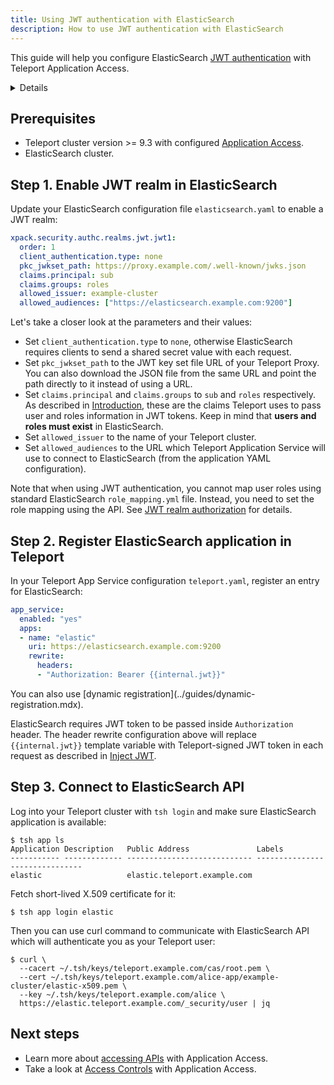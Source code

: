 ```yaml
---
title: Using JWT authentication with ElasticSearch
description: How to use JWT authentication with ElasticSearch
---
```


This guide will help you configure ElasticSearch [JWT authentication](https://www.elastic.co/guide/en/elasticsearch/reference/current/jwt-realm.html)
with Teleport Application Access.

<Details title="Version warning" opened={true}>
  ElasticSearch supports JWT authentication starting from version 8.2.0 and
  as of this writing is in beta.
</Details>

## Prerequisites

- Teleport cluster version >= 9.3 with configured [Application Access](../guides/connecting-apps.mdx).
- ElasticSearch cluster.

## Step 1. Enable JWT realm in ElasticSearch

Update your ElasticSearch configuration file `elasticsearch.yaml` to enable a
JWT realm:

```yaml
xpack.security.authc.realms.jwt.jwt1:
  order: 1
  client_authentication.type: none
  pkc_jwkset_path: https://proxy.example.com/.well-known/jwks.json
  claims.principal: sub
  claims.groups: roles
  allowed_issuer: example-cluster
  allowed_audiences: ["https://elasticsearch.example.com:9200"]
```

Let's take a closer look at the parameters and their values:

- Set `client_authentication.type` to `none`, otherwise ElasticSearch requires
  clients to send a shared secret value with each request.
- Set `pkc_jwkset_path` to the JWT key set file URL of your Teleport Proxy.
  You can also download the JSON file from the same URL and point the path
  directly to it instead of using a URL.
- Set `claims.principal` and `claims.groups` to `sub` and `roles` respectively.
  As described in [Introduction](./introduction.mdx), these are the claims
  Teleport uses to pass user and roles information in JWT tokens. Keep in mind
  that **users and roles must exist** in ElasticSearch.
- Set `allowed_issuer` to the name of your Teleport cluster.
- Set `allowed_audiences` to the URL which Teleport Application Service will
  use to connect to ElasticSearch (from the application YAML configuration).

Note that when using JWT authentication, you cannot map user roles using
standard ElasticSearch `role_mapping.yml` file. Instead, you need to set the
role mapping using the API. See [JWT realm authorization](https://www.elastic.co/guide/en/elasticsearch/reference/current/jwt-realm.html#jwt-authorization)
for details.

## Step 2. Register ElasticSearch application in Teleport

In your Teleport App Service configuration `teleport.yaml`, register an entry
for ElasticSearch:

```yaml
app_service:
  enabled: "yes"
  apps:
  - name: "elastic"
    uri: https://elasticsearch.example.com:9200
    rewrite:
      headers:
      - "Authorization: Bearer {{internal.jwt}}"
```

<Admonition type="tip">
  You can also use [dynamic registration](../guides/dynamic-registration.mdx).
</Admonition>

ElasticSearch requires JWT token to be passed inside `Authorization` header.
The header rewrite configuration above will replace `{{internal.jwt}}` template
variable with Teleport-signed JWT token in each request as described in
[Inject JWT](./introduction.mdx#inject-jwt).

## Step 3. Connect to ElasticSearch API

Log into your Teleport cluster with `tsh login` and make sure ElasticSearch
application is available:

```code
$ tsh app ls
Application Description   Public Address               Labels
----------- ------------- ---------------------------- -------------------------------
elastic                   elastic.teleport.example.com
```

Fetch short-lived X.509 certificate for it:

```code
$ tsh app login elastic
```

Then you can use curl command to communicate with ElasticSearch API which
will authenticate you as your Teleport user:

```code
$ curl \
  --cacert ~/.tsh/keys/teleport.example.com/cas/root.pem \
  --cert ~/.tsh/keys/teleport.example.com/alice-app/example-cluster/elastic-x509.pem \
  --key ~/.tsh/keys/teleport.example.com/alice \
  https://elastic.teleport.example.com/_security/user | jq
```

## Next steps

- Learn more about [accessing APIs](../guides/api-access.mdx) with Application Access.
- Take a look at [Access Controls](../controls.mdx) with Application Access.